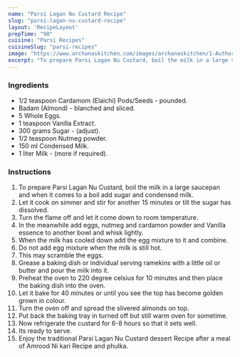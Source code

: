 ---
name: "Parsi Lagan Nu Custard Recipe"
slug: "parsi-lagan-nu-custard-recipe"
layout: 'RecipeLayout'
prepTime: "90"
cuisine: "Parsi Recipes"
cuisineSlug: "parsi-recipes"
image: "https://www.archanaskitchen.com/images/archanaskitchen/1-Author/thesecretingredient.anshu/Lagan_Nu_Custard_edited.jpg"
excerpt: "To prepare Parsi Lagan Nu Custard, boil the milk in a large saucepan and when it comes to a boil add sugar and condensed milk"
---

### Ingredients

- 1/2 teaspoon Cardamom (Elaichi) Pods/Seeds - pounded.
- Badam (Almond) - blanched and sliced.
- 5 Whole Eggs.
- 1 teaspoon Vanilla Extract.
- 300 grams Sugar - (adjust).
- 1/2 teaspoon Nutmeg powder.
- 150 ml Condensed Milk.
- 1 liter Milk - (more if required).

### Instructions

1. To prepare Parsi Lagan Nu Custard, boil the milk in a large saucepan and when it comes to a boil add sugar and condensed milk.
1. Let it cook on simmer and stir for another 15 minutes or till the sugar has dissolved.
1. Turn the flame off and let it come down to room temperature.
1. In the meanwhile add eggs, nutmeg and cardamon powder and Vanilla essence to another bowl and whisk lightly.
1. When the milk has cooled down add the egg mixture to it and combine.
1. Do not add egg mixture when the milk is still hot.
1. This may scramble the eggs.
1. Grease a baking dish or individual serving ramekins with a little oil or butter and pour the milk into it.
1. Preheat the oven to 220 degree celsius for 10 minutes and then place the baking dish into the oven.
1. Let it bake for 40 minutes or until you see the top has become golden grown in colour.
1. Turn the oven off and spread the slivered almonds on top.
1. Put back the baking tray in turned off but still warm oven for sometime.
1. Now refrigerate the custard for 6-8 hours so that it sets well.
1. Its ready to serve.
1. Enjoy the traditional Parsi Lagan Nu Custard dessert Recipe after a meal of Amrood Ni kari Recipe and phulka.
